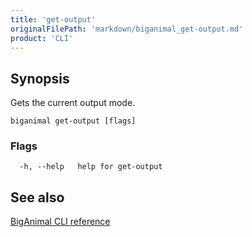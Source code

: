 ```yaml
---
title: 'get-output'
originalFilePath: 'markdown/biganimal_get-output.md'
product: 'CLI'
---
```



## Synopsis

Gets the current output mode.

```
biganimal get-output [flags]
```

### Flags

```
  -h, --help   help for get-output
```

## See also

 [BigAnimal CLI reference](../cli_reference)
